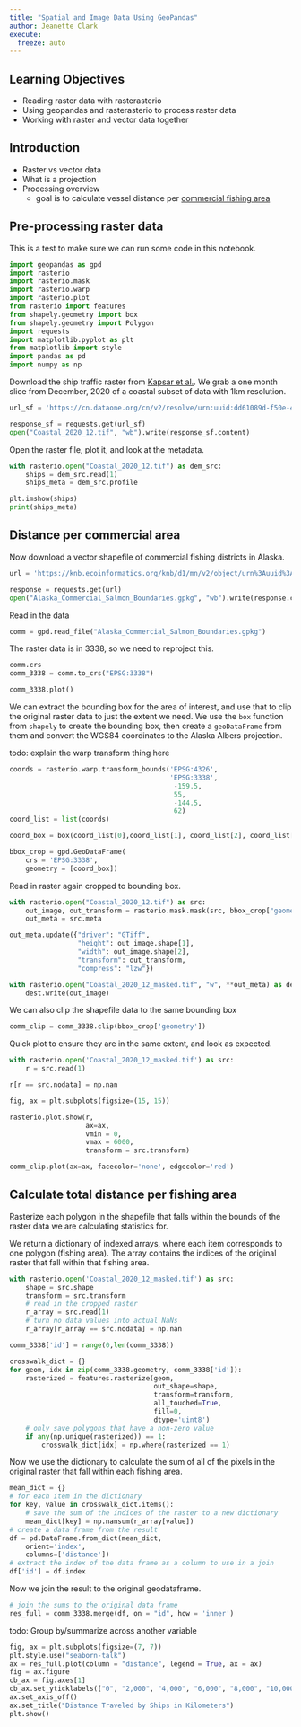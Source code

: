 ```yaml
---
title: "Spatial and Image Data Using GeoPandas"
author: Jeanette Clark
execute:
  freeze: auto
---
```


## Learning Objectives

- Reading raster data with rasterasterio
- Using geopandas and rasterasterio to process raster data
- Working with raster and vector data together

## Introduction

- Raster vs vector data
- What is a projection
- Processing overview
    - goal is to calculate vessel distance per [commercial fishing area](https://doi.org/10.5063/F1TD9VN9)

## Pre-processing raster data

This is a test to make sure we can run some code in this notebook.

```python
import geopandas as gpd
import rasterio
import rasterio.mask
import rasterio.warp
import rasterio.plot
from rasterio import features
from shapely.geometry import box
from shapely.geometry import Polygon
import requests
import matplotlib.pyplot as plt
from matplotlib import style
import pandas as pd
import numpy as np
```

Download the ship traffic raster from [Kapsar et al.](https://doi.org/10.18739/A2SQ8QJ9S). We grab a one month slice from December, 2020 of a coastal subset of data with 1km resolution.

```python
url_sf = 'https://cn.dataone.org/cn/v2/resolve/urn:uuid:dd61089d-f50e-4d87-9b75-6b4e2bd24776'

response_sf = requests.get(url_sf)
open("Coastal_2020_12.tif", "wb").write(response_sf.content)
```

Open the raster file, plot it, and look at the metadata.

```python
with rasterio.open("Coastal_2020_12.tif") as dem_src:
    ships = dem_src.read(1)
    ships_meta = dem_src.profile

plt.imshow(ships)
print(ships_meta)
```


##  Distance per commercial area

Now download a vector shapefile of commercial fishing districts in Alaska.


```python
url = 'https://knb.ecoinformatics.org/knb/d1/mn/v2/object/urn%3Auuid%3A7c942c45-1539-4d47-b429-205499f0f3e4'

response = requests.get(url)
open("Alaska_Commercial_Salmon_Boundaries.gpkg", "wb").write(response.content)

```

Read in the data

```python
comm = gpd.read_file("Alaska_Commercial_Salmon_Boundaries.gpkg")
```

The raster data is in 3338, so we need to reproject this.

```python
comm.crs
comm_3338 = comm.to_crs("EPSG:3338")

comm_3338.plot()
```

We can extract the bounding box for the area of interest, and use that to clip the original raster data to just the extent we need. We use the `box` function from `shapely` to create the bounding box, then create a `geoDataFrame` from them and convert the WGS84 coordinates to the Alaska Albers projection.

todo: explain the warp transform thing here

```python
coords = rasterio.warp.transform_bounds('EPSG:4326',
                                        'EPSG:3338',
                                         -159.5,
                                         55,
                                         -144.5,
                                         62)
coord_list = list(coords)

coord_box = box(coord_list[0],coord_list[1], coord_list[2], coord_list[3])

bbox_crop = gpd.GeoDataFrame(
    crs = 'EPSG:3338',
    geometry = [coord_box])
```

Read in raster again cropped to bounding box. 

```python
with rasterio.open("Coastal_2020_12.tif") as src:
    out_image, out_transform = rasterio.mask.mask(src, bbox_crop["geometry"], crop=True)
    out_meta = src.meta

out_meta.update({"driver": "GTiff",
                 "height": out_image.shape[1],
                 "width": out_image.shape[2],
                 "transform": out_transform,
                 "compress": "lzw"})

with rasterio.open("Coastal_2020_12_masked.tif", "w", **out_meta) as dest:
    dest.write(out_image)
```

We can also clip the shapefile data to the same bounding box

```python
comm_clip = comm_3338.clip(bbox_crop['geometry'])
```

Quick plot to ensure they are in the same extent, and look as expected.

```python
with rasterio.open('Coastal_2020_12_masked.tif') as src:
    r = src.read(1)

r[r == src.nodata] = np.nan

fig, ax = plt.subplots(figsize=(15, 15))

rasterio.plot.show(r,
                   ax=ax,
                   vmin = 0,
                   vmax = 6000,
                   transform = src.transform)

comm_clip.plot(ax=ax, facecolor='none', edgecolor='red')
```


## Calculate total distance per fishing area

Rasterize each polygon in the shapefile that falls within the bounds of the raster data we are calculating statistics for.

We return a dictionary of indexed arrays, where each item corresponds to one polygon (fishing area). The array contains the indices of the original raster that fall within that fishing area.

```python
with rasterio.open('Coastal_2020_12_masked.tif') as src:
    shape = src.shape
    transform = src.transform
    # read in the cropped raster
    r_array = src.read(1)
    # turn no data values into actual NaNs
    r_array[r_array == src.nodata] = np.nan
```


```python
comm_3338['id'] = range(0,len(comm_3338))

crosswalk_dict = {}
for geom, idx in zip(comm_3338.geometry, comm_3338['id']):
    rasterized = features.rasterize(geom,
                                    out_shape=shape,
                                    transform=transform,
                                    all_touched=True,
                                    fill=0,
                                    dtype='uint8')
    # only save polygons that have a non-zero value
    if any(np.unique(rasterized)) == 1:
        crosswalk_dict[idx] = np.where(rasterized == 1)

```

Now we use the dictionary to calculate the sum of all of the pixels in the original raster that fall within each fishing area.

```python
mean_dict = {}
# for each item in the dictionary
for key, value in crosswalk_dict.items():
    # save the sum of the indices of the raster to a new dictionary
    mean_dict[key] = np.nansum(r_array[value])
# create a data frame from the result
df = pd.DataFrame.from_dict(mean_dict,
    orient='index',
    columns=['distance'])
# extract the index of the data frame as a column to use in a join
df['id'] = df.index
```

Now we join the result to the original geodataframe.

```python
# join the sums to the original data frame
res_full = comm_3338.merge(df, on = "id", how = 'inner')
```


todo: Group by/summarize across another variable

```python
fig, ax = plt.subplots(figsize=(7, 7))
plt.style.use("seaborn-talk")
ax = res_full.plot(column = "distance", legend = True, ax = ax)
fig = ax.figure
cb_ax = fig.axes[1]
cb_ax.set_yticklabels(["0", "2,000", "4,000", "6,000", "8,000", "10,000", "12,000", "14,000", "16,000"])
ax.set_axis_off()
ax.set_title("Distance Traveled by Ships in Kilometers")
plt.show()
```